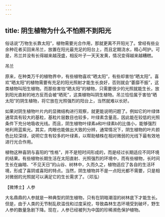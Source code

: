 ```yaml
---
---
---
```

title: 阴生植物为什么不怕照不到阳光
---




俗话说“万物生长靠太阳”，植物需要光合作用，那就更离不开阳光了。曾经有些业余种花者买回来吊兰，放置在阳光最充足的阳台上，而且定期浇水，精心呵护。可是，吊兰并没有长得越来越茂盛，相反叶子一天天发黄，情况变得越来越糟糕。

吊兰



原来，在种类万千的植物界中，有些植物喜欢“晒太阳”，有些却害怕“晒太阳”。喜欢“晒太阳”的植物需要有充足的阳光照射才能生长良好，否则就会“萎靡不振”，这类植物叫阳生植物。而那些害怕“晒太阳”的植物，只需要很少的光照就能生长，放到阳光直射的地方反而会被“晒死”，这类植物叫阴生植物。吊兰恰恰属于害怕“晒太阳”的阴生植物，将它放在光照强烈的阳台上，当然就难以长好。

如果对阴生植物叶片内的显微结构进行观察，就更能说明问题了。例如它的叶绿体通常具有较大的基粒，基粒片层数目也较多，叶绿素含量高，因此能在较低的光照条件下充分地吸收光线。而且，阴生植物叶绿素a和叶绿素b的比值小，能够强烈地利用蓝紫光。其实，肉眼也能做出大致的分辨，通常情况下，阴生植物的叶片颜色比较深绿，说明它含有较多的叶绿素，以帮助植株在相对微弱的光线下最有效地进行光合作用。

植物这种喜阴与喜阳的“性格”，并不是短时间形成的，而是经过长期适应不同环境的结果。有些植物长期生活在太阳直射、光照强烈的环境中，而有些植物，长时间生长在幽暗、“不见天日”的山谷、树林中，久而久之，植物适应了各自的生活环境，形成了喜阴或喜阳的特点。当然，阴生植物并不是一点阳光都不需要，只是相对微弱的光照就可以满足它的生长需求了。（邓泓）





【微博士】人参

大名鼎鼎的人参就是一种典型的阴生植物，只有在阴暗潮湿的树林底下才能生长。但是，由于人类的无节制乱砍滥伐和过度采挖，导致森林生态环境受到破坏，野生人参的数量急剧下降。现在，人参已经被列为中国的珍稀濒危保护植物。